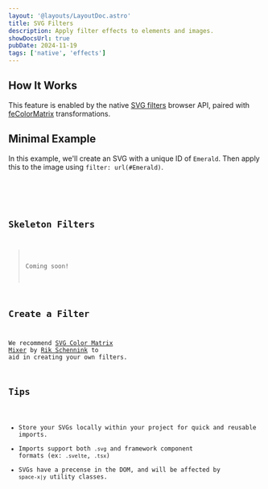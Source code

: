 ```yaml
---
layout: '@layouts/LayoutDoc.astro'
title: SVG Filters
description: Apply filter effects to elements and images.
showDocsUrl: true
pubDate: 2024-11-19
tags: ['native', 'effects']
---
```




## How It Works

This feature is enabled by the native [SVG filters](https://developer.mozilla.org/en-US/docs/Web/SVG/Element/filter) browser API, paired with [feColorMatrix](https://developer.mozilla.org/en-US/docs/Web/SVG/Element/feColorMatrix) transformations.

## Minimal Example

In this example, we'll create an SVG with a unique ID of `Emerald`. Then apply this to the image using `filter: url(#Emerald)`.

<Preview client:load>
	<Fragment slot="preview">
		<Example />
	</Fragment>
	<Fragment slot="code">
		<Code code={ExampleRaw} lang="astro" />
	</Fragment>
</Preview>

## Skeleton Filters

> Coming soon!

## Create a Filter

We recommend [SVG Color Matrix Mixer](https://fecolormatrix.com/) by [Rik Schennink](https://x.com/rikschennink/) to aid in creating your own filters.

## Tips

- Store your SVGs locally within your project for quick and reusable imports.
- Imports support both `.svg` and framework component formats (ex: `.svelte`, `.tsx`)
- SVGs have a precense in the DOM, and will be affected by `space-x|y` utility classes.
